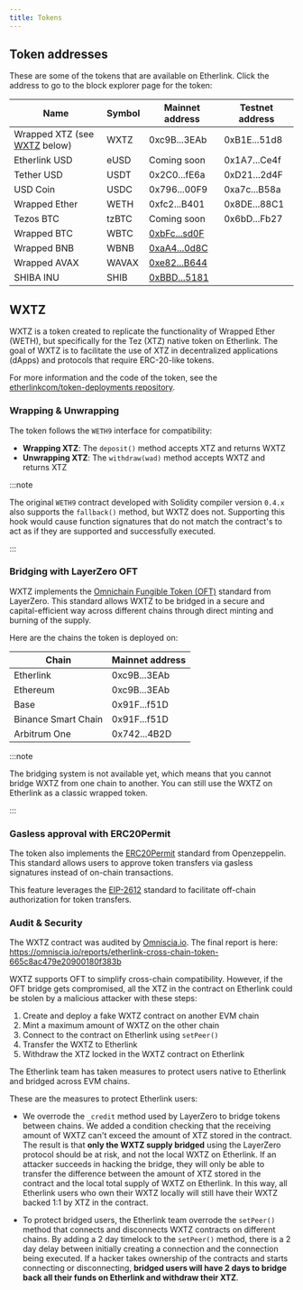 ```yaml
---
title: Tokens
---
```



## Token addresses

These are some of the tokens that are available on Etherlink.
Click the address to go to the block explorer page for the token:

<table>
<thead>
  <th>Name</th>
  <th>Symbol</th>
  <th>Mainnet address</th>
  <th>Testnet address</th>
</thead>
<tbody>
<tr>
  <td>Wrapped XTZ (see <a href="#wxtz">WXTZ</a> below)</td>
  <td>WXTZ</td>
  <td><InlineCopy code="0xc9B53AB2679f573e480d01e0f49e2B5CFB7a3EAb" href="https://explorer.etherlink.com/address/0xc9B53AB2679f573e480d01e0f49e2B5CFB7a3EAb">0xc9B...3EAb</InlineCopy></td>
  <td><InlineCopy code="0xB1Ea698633d57705e93b0E40c1077d46CD6A51d8" href="https://testnet.explorer.etherlink.com/address/0xB1Ea698633d57705e93b0E40c1077d46CD6A51d8">0xB1E...51d8</InlineCopy></td>
</tr>
<tr>
  <td>Etherlink USD</td>
  <td>eUSD</td>
  <td>Coming soon</td>
  <td><InlineCopy code="0x1A71f491fb0Ef77F13F8f6d2a927dd4C969ECe4f" href="https://testnet.explorer.etherlink.com/address/0x1A71f491fb0Ef77F13F8f6d2a927dd4C969ECe4f">0x1A7...Ce4f</InlineCopy></td>
</tr>
<tr>
  <td>Tether USD</td>
  <td>USDT</td>
  <td><InlineCopy code="0x2C03058C8AFC06713be23e58D2febC8337dbfE6A" href="https://explorer.etherlink.com/address/0x2C03058C8AFC06713be23e58D2febC8337dbfE6A">0x2C0...fE6a</InlineCopy></td>
  <td><InlineCopy code="0xD21B917D2f4a4a8E3D12892160BFFd8f4cd72d4F" href="https://testnet.explorer.etherlink.com/address/0xD21B917D2f4a4a8E3D12892160BFFd8f4cd72d4F">0xD21...2d4F</InlineCopy></td>
</tr>
<tr>
  <td>USD Coin</td>
  <td>USDC</td>
  <td><InlineCopy code="0x796Ea11Fa2dD751eD01b53C372fFDB4AAa8f00F9" href="https://explorer.etherlink.com/address/0x796Ea11Fa2dD751eD01b53C372fFDB4AAa8f00F9">0x796...00F9</InlineCopy></td>
  <td><InlineCopy code="0xa7c9092A5D2C3663B7C5F714dbA806d02d62B58a" href="https://testnet.explorer.etherlink.com/address/0xa7c9092A5D2C3663B7C5F714dbA806d02d62B58a">0xa7c...B58a</InlineCopy></td>
</tr>
<tr>
  <td>Wrapped Ether</td>
  <td>WETH</td>
  <td><InlineCopy code="0xfc24f770F94edBca6D6f885E12d4317320BcB401" href="https://explorer.etherlink.com/address/0xfc24f770F94edBca6D6f885E12d4317320BcB401">0xfc2...B401</InlineCopy></td>
  <td><InlineCopy code="0x8DEF68408Bc96553003094180E5C90d9fe5b88C1" href="https://testnet.explorer.etherlink.com/address/0x8DEF68408Bc96553003094180E5C90d9fe5b88C1">0x8DE...88C1</InlineCopy></td>
</tr>
<tr>
  <td>Tezos BTC</td>
  <td>tzBTC</td>
  <td>Coming soon</td>
  <td><InlineCopy code="0x6bDE94725379334b469449f4CF49bCfc85ebFb27" href="https://testnet.explorer.etherlink.com/address/0x6bDE94725379334b469449f4CF49bCfc85ebFb27">0x6bD...Fb27</InlineCopy></td>
</tr>
<tr>
  <td>Wrapped BTC</td>
  <td>WBTC</td>
  <td><a href="https://explorer.etherlink.com/address/0xbFc94CD2B1E55999Cfc7347a9313e88702B83d0F" target="_blank">0xbFc...sd0F</a></td>
  <td></td>
</tr>
<tr>
  <td>Wrapped BNB</td>
  <td>WBNB</td>
  <td><a href="https://explorer.etherlink.com/address/0xaA40A1cc1561c584B675cbD12F1423A32E2a0d8C" target="_blank">0xaA4...0d8C</a></td>
  <td></td>
</tr>
<tr>
  <td>Wrapped AVAX</td>
  <td>WAVAX</td>
  <td><a href="https://explorer.etherlink.com/address/0xe820995cD39B6E09EAa7e4e16337184b4A61B644" target="_blank">0xe82...B644</a></td>
  <td></td>
</tr>
<tr>
  <td>SHIBA INU</td>
  <td>SHIB</td>
  <td><a href="https://explorer.etherlink.com/address/0xBBD1F50A212357067318a84179892684e1Ac5181" target="_blank">0xBBD...5181</a></td>
  <td></td>
</tr>
</tbody>
</table>

## WXTZ

WXTZ is a token created to replicate the functionality of Wrapped Ether (WETH), but specifically for the Tez (XTZ) native token on Etherlink.
The goal of WXTZ is to facilitate the use of XTZ in decentralized applications (dApps) and protocols that require ERC-20-like tokens.

For more information and the code of the token, see the [etherlinkcom/token-deployments repository](https://github.com/etherlinkcom/token-deployments/tree/main).

### Wrapping & Unwrapping

The token follows the `WETH9` interface for compatibility:

- **Wrapping XTZ**: The `deposit()` method accepts XTZ and returns WXTZ
- **Unwrapping XTZ**: The `withdraw(wad)` method accepts WXTZ and returns XTZ

:::note

The original `WETH9` contract developed with Solidity compiler version `0.4.x` also supports the `fallback()` method, but WXTZ does not.
Supporting this hook would cause function signatures that do not match the contract's to act as if they are supported and successfully executed.

:::

### Bridging with LayerZero OFT

WXTZ implements the [Omnichain Fungible Token (OFT)](https://docs.layerzero.network/v2/developers/evm/oft/quickstart) standard from LayerZero.
This standard allows WXTZ to be bridged in a secure and capital-efficient way across different chains through direct minting and burning of the supply.

Here are the chains the token is deployed on:

<table>
<thead>
  <th>Chain</th>
  <th>Mainnet address</th>
</thead>
<tbody>
<tr>
  <td>Etherlink</td>
  <td><InlineCopy code="0xc9B53AB2679f573e480d01e0f49e2B5CFB7a3EAb" href="https://explorer.etherlink.com/address/0xc9B53AB2679f573e480d01e0f49e2B5CFB7a3EAb">0xc9B...3EAb</InlineCopy></td>
</tr>
<tr>
  <td>Ethereum</td>
  <td><InlineCopy href="https://etherscan.io/address/0xc9b53ab2679f573e480d01e0f49e2b5cfb7a3eab" code="0xc9b53ab2679f573e480d01e0f49e2b5cfb7a3eab">0xc9B...3EAb</InlineCopy></td>
</tr>
<tr>
  <td>Base</td>
  <td><InlineCopy href="https://basescan.org/address/0x91f9cc2649ac70a071602cade9b0c1a5868af51d" code="0x91f9cc2649ac70a071602cade9b0c1a5868af51d">0x91F...f51D</InlineCopy></td>
</tr>
<tr>
  <td>Binance Smart Chain</td>
  <td><InlineCopy href="https://bscscan.com/address/0x91F9cc2649ac70a071602cadE9b0C1A5868af51D" code="0x91F9cc2649ac70a071602cadE9b0C1A5868af51D">0x91F...f51D</InlineCopy></td>
</tr>
<tr>
  <td>Arbitrum One</td>
  <td><InlineCopy href="https://arbiscan.io/address/0x7424f00845777a06e21f0bd8873f814a8a814b2d" code="0x7424f00845777a06e21f0bd8873f814a8a814b2d">0x742...4B2D</InlineCopy></td>
</tr>
</tbody>
</table>

:::note

The bridging system is not available yet, which means that you cannot bridge WXTZ from one chain to another.
You can still use the WXTZ on Etherlink as a classic wrapped token.

:::

### Gasless approval with ERC20Permit

The token also implements the [ERC20Permit](https://docs.openzeppelin.com/contracts/5.x/api/token/erc20#ERC20Permit) standard from Openzeppelin.
This standard allows users to approve token transfers via gasless signatures instead of on-chain transactions.

This feature leverages the [EIP-2612](https://eips.ethereum.org/EIPS/eip-2612) standard to facilitate off-chain authorization for token transfers.

### Audit & Security

The WXTZ contract was audited by [Omniscia.io](https://omniscia.io/).
The final report is here: https://omniscia.io/reports/etherlink-cross-chain-token-665c8ac479e20900180f383b

WXTZ supports OFT to simplify cross-chain compatibility.
However, if the OFT bridge gets compromised, all the XTZ in the contract on Etherlink could be stolen by a malicious attacker with these steps:

1. Create and deploy a fake WXTZ contract on another EVM chain
1. Mint a maximum amount of WXTZ on the other chain
1. Connect to the contract on Etherlink using `setPeer()`
1. Transfer the WXTZ to Etherlink
1. Withdraw the XTZ locked in the WXTZ contract on Etherlink

The Etherlink team has taken measures to protect users native to Etherlink and bridged across EVM chains.

These are the measures to protect Etherlink users:

- We overrode the `_credit` method used by LayerZero to bridge tokens between chains. We added a condition checking that the receiving amount of WXTZ can't exceed the amount of XTZ stored in the contract. The result is that **only the WXTZ supply bridged** using the LayerZero protocol should be at risk, and not the local WXTZ on Etherlink. If an attacker succeeds in hacking the bridge, they will only be able to transfer the difference between the amount of XTZ stored in the contract and the local total supply of WXTZ on Etherlink. In this way, all Etherlink users who own their WXTZ locally will still have their WXTZ backed 1:1 by XTZ in the contract.

- To protect bridged users, the Etherlink team overrode the `setPeer()` method that connects and disconnects WXTZ contracts on different chains.
By adding a 2 day timelock to the `setPeer()` method, there is a 2 day delay between initially creating a connection and the connection being executed.
If a hacker takes ownership of the contracts and starts connecting or disconnecting, **bridged users will have 2 days to bridge back all their funds on Etherlink and withdraw their XTZ**.
